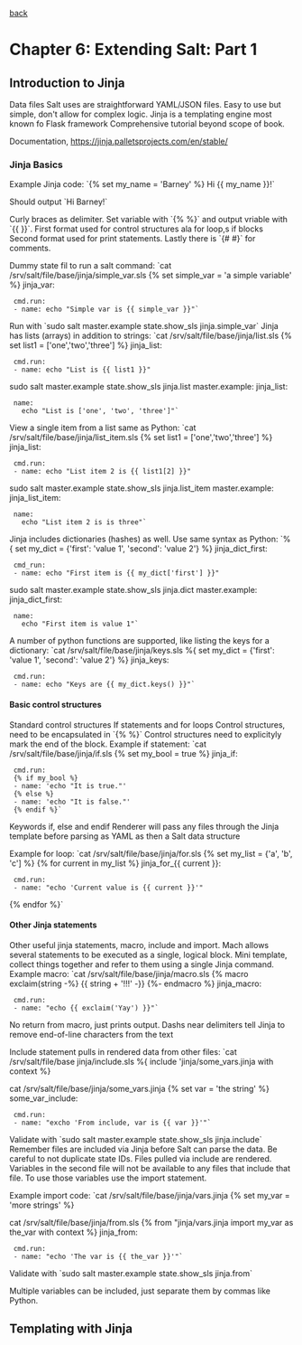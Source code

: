 [[index|back]]

= Chapter 6: Extending Salt: Part 1 =
== Introduction to Jinja ==
Data files Salt uses are straightforward YAML/JSON files.
Easy to use but simple, don't allow for complex logic.
Jinja is a templating engine most known fo Flask framework
Comprehensive tutorial beyond scope of book.

Documentation,
https://jinja.palletsprojects.com/en/stable/

=== Jinja Basics ===
Example Jinja code:
`{% set my_name = 'Barney' %}
Hi {{ my_name }}!`

Should output `Hi Barney!`

Curly braces as delimiter.
Set variable with `{% %}` and output vriable with `{{ }}`.
First format used for control structures ala for loop,s if blocks
Second format used for print statements.
Lastly there is `{# #}` for comments.

Dummy state fil to run a salt command:
`cat /srv/salt/file/base/jinja/simple_var.sls
{% set simple_var = 'a simple variable' %}
jinja_var:
  cmd.run:
  - name: echo "Simple var is {{ simple_var }}"`

Run with
`sudo salt master.example state.show_sls jinja.simple_var`
Jinja has lists (arrays) in addition to strings:
`cat /srv/salt/file/base/jinja/list.sls
{% set list1 = ['one','two','three'] %}
jinja_list:
  cmd.run:
  - name: echo "List is {{ list1 }}"

sudo salt master.example state.show_sls jinja.list
master.example:
jinja_list:
  name:
    echo "List is ['one', 'two', 'three']"`

View a single item from a list same as Python:
`cat /srv/salt/file/base/jinja/list_item.sls
{% set list1 = ['one','two','three'] %}
jinja_list:
  cmd.run:
  - name: echo "List item 2 is {{ list1[2] }}"

sudo salt master.example state.show_sls jinja.list_item
master.example:
jinja_list_item:
  name:
    echo "List item 2 is is three"`

Jinja includes dictionaries (hashes) as well.
Use same syntax as Python:
`%{ set my_dict = {'first': 'value 1', 'second': 'value 2'} %}
jinja_dict_first:
  cmd_run:
  - name: echo "First item is {{ my_dict['first'] }}"

sudo salt master.example state.show_sls jinja.dict
master.example:
jinja_dict_first:
  name:
    echo "First item is value 1"`

A number of python functions are supported, like listing the keys for a dictionary:
`cat /srv/salt/file/base/jinja/keys.sls
%{ set my_dict = {'first': 'value 1', 'second': 'value 2'} %}
jinja_keys:
  cmd.run:
  - name: echo "Keys are {{ my_dict.keys() }}"`

==== Basic control structures ====
Standard control structures
If statements and for loops
Control structures, need to be encapsulated in `{% %}`
Control structures need to explicityly mark the end of the block.
Example if statement:
`cat /srv/salt/file/base/jinja/if.sls
{% set my_bool = true %}
jinja_if:
  cmd.run:
  {% if my_bool %}
  - name: 'echo "It is true."'
  {% else %}
  - name: 'echo "It is false."'
  {% endif %}`

Keywords if, else and endif
Renderer will pass any files through the Jinja template before parsing as YAML as then a Salt data structure

Example for loop:
`cat /srv/salt/file/base/jinja/for.sls
{% set my_list = {'a', 'b', 'c'] %}
{% for current in my_list %}
jinja_for_{{ current }}:
  cmd.run:
  - name: "echo 'Current value is {{ current }}'"
{% endfor %}`

==== Other Jinja statements ====
Other useful jinja statements, macro, include and import.
Mach allows several statements to be executed as a single, logical block.
Mini template, collect things together and refer to them using a single Jinja command.
Example macro:
`cat /srv/salt/file/base/jinja/macro.sls
{% macro exclaim(string -%}
{{ string + '!!!' -}}
{%- endmacro %}
jinja_macro:
  cmd.run:
  - name: "echo {{ exclaim('Yay') }}"`

No return from macro, just prints output.
Dashs near delimiters tell Jinja to remove end-of-line characters from the text

Include statement pulls in rendered data from other files:
`cat /srv/salt/file/base jinja/include.sls
%{ include 'jinja/some_vars.jinja with context %}

cat /srv/salt/file/base/jinja/some_vars.jinja
{% set var = 'the string' %}
some_var_include:
  cmd.run:
  - name: "excho 'From include, var is {{ var }}'"`

Validate with `sudo salt master.example state.show_sls jinja.include`
Remember files are included via Jinja before Salt can parse the data. Be careful to not duplicate state IDs.
Files pulled via include are rendered.
Variables in the second file will not be available to any files that include that file.
To use those variables use the import statement.

Example import code:
`cat /srv/salt/file/base/jinja/vars.jinja
{% set my_var = 'more strings' %}

cat /srv/salt/file/base/jinja/from.sls
{% from "jinja/vars.jinja import my_var as the_var with context %}
jinja_from:
  cmd.run:
  - name: "echo 'The var is {{ the_var }}'"`

Validate with `sudo salt master.example state.show_sls jinja.from`

Multiple variables can be included, just separate them by commas like Python.

== Templating with Jinja ==
